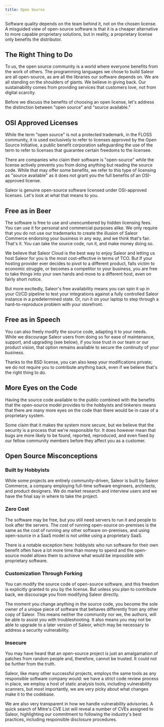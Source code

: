 ```yaml
---
title: Open Source
---
```


Software quality depends on the team behind it, not on the chosen license. A misguided view of open-source software is that it is a cheaper alternative to more capable proprietary solutions, but in reality, a proprietary license only benefits the distributor.

## The Right Thing to Do

To us, the open source community is a world where everyone benefits from the work of others. The programming languages we chose to build Saleor are all open-source, as are all the libraries our software depends on. We are all standing on the shoulders of giants. We believe in giving back. Our sustainability comes from providing services that customers love, not from digital scarcity.

Before we discuss the benefits of choosing an open license, let's address the distinction between "open source" and "source available."

## OSI Approved Licenses

While the term "open source" is not a protected trademark, in the FLOSS community, it is used exclusively to refer to licenses approved by the Open Source Initiative, a public benefit corporation safeguarding the use of the term to refer to licenses that guarantee certain freedoms to the licensee.

There are companies who claim their software is "open-source" while the license actively prevents you from doing anything but reading the source code. While that may offer some benefits, we refer to this type of licensing as "source available" as it does not grant you the full benefits of an OSI-approved license.

Saleor is genuine open-source software licensed under OSI-approved licenses. Let's look at what that means to you.

## Free as in Beer

The software is free to use and unencumbered by hidden licensing fees. You can use it for personal and commercial purposes alike. We only require that you do not use our trademarks to create the illusion of Saleor Commerce endorsing your business in any way, and we think that's fair. That's it. You can take the source code, run it, and make money doing so.

We believe that Saleor Cloud is the best way to enjoy Saleor and letting us host Saleor for you is the most cost-effective in terms of TCO. But if your hosting provider ever decides to pivot to a different product, falls victim to economic struggle, or becomes a competitor to your business, you are free to take things into your own hands and move to a different host, even on fairly short notice.

But more excitedly, Saleor's free availability means you can spin it up in your CI/CD pipeline to test your integrations against a fully controlled Saleor instance in a predetermined state. Or, run it on your laptop to step through a hard-to-reproduce problem with your storefront.

## Free as in Speech

You can also freely modify the source code, adapting it to your needs. While we discourage Saleor users from doing so for ease of maintenance, support, and upgrading (see below), if you lose trust in our team or our product vision, that option remains available to secure the continuity of your business.

Thanks to the BSD license, you can also keep your modifications private; we do not require you to contribute anything back, even if we believe that's the right thing to do.

## More Eyes on the Code

Having the source code available to the public combined with the benefits that the open-source model provides to the hobbyists and tinkerers means that there are many more eyes on the code than there would be in case of a proprietary system.

Some claim that it makes the system more secure, but we believe that the security is a process that we're responsible for. It does however mean that bugs are more likely to be found, reported, reproduced, and even fixed by our fellow community members before they affect you as a customer.

## Open Source Misconceptions

### Built by Hobbyists

While some projects are entirely community-driven, Saleor is built by Saleor Commerce, a company employing full-time software engineers, architects, and product designers. We do market research and interview users and we have the final say in where to take the project.

### Zero Cost

The software may be free, but you still need servers to run it and people to look after the servers. The cost of running open-source on-premises is the same as the cost of running any other software on-premises, and using open-source in a SaaS model is not unlike using a proprietary SaaS.

There is a notable exception here: hobbyists who run software for their own benefit often have a lot more time than money to spend and the open-source model allows them to achieve what would be impossible with proprietary software.

### Customization Through Forking

You can modify the source code of open-source software, and this freedom is explicitly granted to you by the license. But unless you plan to contribute back, we discourage you from modifying Saleor directly.

The moment you change anything in the source code, you become the sole owner of a unique piece of software that behaves differently from any other copy of Saleor. This means neither the community nor we, the authors, will be able to assist you with troubleshooting. It also means you may not be able to upgrade to a later version of Saleor, which may be necessary to address a security vulnerability.

### Insecure

You may have heard that an open-source project is just an amalgamation of patches from random people and, therefore, cannot be trusted. It could not be further from the truth.

Saleor, like many other successful projects, employs the same tools as any responsible software company would: we have a strict code review process in place, we employ a host of static analysis tools, including vulnerability scanners, but most importantly, we are very picky about what changes make it to the codebase.

We are also very transparent in how we handle vulnerability advisories. A quick search of Mitre's CVE List will reveal a number of CVEs assigned to Saleor, highlighting our commitment to following the industry's best practices, including responsible disclosure procedures.
